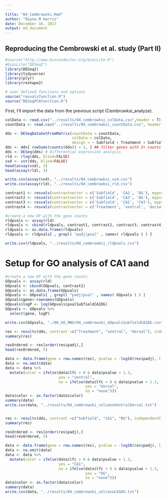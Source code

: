 ```yaml
---
---
title: "04_Cembrowski.Rmd"
author: "Rayna M Harris"
date: December 16, 2017
output: md_document
---
```


## Reproducing the Cembrowski et al. study (Part II)

```r
#source("http://www.bioconductor.org/biocLite.R")
#biocLite("DESeq2")
library(DESeq2)
library(tidyverse)
library(plyr)
library(reshape2)

# user defined funcitons and options
source("resvalsfunction.R") 
source("DESeqPCAfunction.R")
```

First, I'll import the data from the previous script (Cembrowksi_analyze).

```r
colData <- read.csv("../results/04_cembrowksi_colData.csv",header = T)
countData <- read.csv("../results/04_cembrowksi_countData.csv", header = T, row.names = 1)
```

```r
dds <- DESeqDataSetFromMatrix(countData = countData,
                              colData = colData,
                              design = ~ Subfield + Treatment + Subfield * Treatment)
dds <- dds[ rowSums(counts(dds)) > 2, ] ## filter genes with 2+ counts
dds <- DESeq(dds) # Differential expression analysis
rld <- rlog(dds, blind=FALSE)
vsd <- vst(dds, blind=FALSE)
head(assay(vsd), 3)
head(assay(rld), 3)

write.csv(assay(vsd), "../results/04_cembrowksi_vsd.csv")
write.csv(assay(rld), "../results/04_cembrowksi_rld.csv")
```


```r
contrast1 <- resvals(contrastvector = c('Subfield', 'CA1', 'DG'), mypval = 0.1)
contrast2 <- resvals(contrastvector = c('Subfield', 'CA3', 'DG'), mypval = 0.1)
contrast3 <- resvals(contrastvector = c('Subfield', 'CA1', 'CA3'), mypval = 0.1)
contrast4 <- resvals(contrastvector = c('Treatment', 'ventral', 'dorsal'), mypval = 0.1)

#create a new DF with the gene counts
rldpvals <- assay(rld)
rldpvals <- cbind(rldpvals, contrast1, contrast2, contrast3, contrast4)
rldpvals <- as.data.frame(rldpvals)
rldpvals <- rldpvals[ , grepl( "padj|pval" , names( rldpvals ) ) ]

write.csv(rldpvals, "../results/04_cembrowksi_rldpvals.csv")
```

# Setup for GO analysis of CA1 aand 

```r
#create a new DF with the gene counts
GOpvals <- assay(rld)
GOpvals <- cbind(GOpvals, contrast1)
GOpvals <- as.data.frame(GOpvals)
GOpvals <- GOpvals[ , grepl( "padj|pval" , names( GOpvals ) ) ]
GOpvals$gene<-rownames(GOpvals)
GOpvals$logP <- log(GOpvals$pvalSubfieldCA1DG)
GOpvals <- GOpvals %>%
  select(gene, logP)

write.csv(GOpvals, "./06_GO_MWU/04_cembrowski_GOpvalsSubfieldCA1DG.csv", row.names = F)
```

```r
res <- results(dds, contrast =c("Treatment", "ventral", "dorsal"), independentFiltering = T, alpha = 0.05)
summary(res)

resOrdered <- res[order(res$padj),]
head(resOrdered, 5)

data <- data.frame(gene = row.names(res), pvalue = -log10(res$padj), lfc = res$log2FoldChange)
data <- na.omit(data)
data <- data %>%
  mutate(color = ifelse(data$lfc > 0 & data$pvalue > 1.3, 
                        yes = "ventral", 
                        no = ifelse(data$lfc < 0 & data$pvalue > 1.3, 
                                    yes = "dorsal", 
                                    no = "none")))
data$color <- as.factor(data$color)
summary(data)
write.csv(data, "../results/04_cembrowski_volcanoVentralDorsal.txt")


res <- results(dds, contrast =c("Subfield", "CA1", "DG"), independentFiltering = T, alpha = 0.05)
summary(res)

resOrdered <- res[order(res$padj),]
head(resOrdered, 5)

data <- data.frame(gene = row.names(res), pvalue = -log10(res$padj), lfc = res$log2FoldChange)
data <- na.omit(data)
data <- data %>%
  mutate(color = ifelse(data$lfc > 0 & data$pvalue > 1.3, 
                        yes = "CA1", 
                        no = ifelse(data$lfc < 0 & data$pvalue > 1.3, 
                                    yes = "DG", 
                                    no = "none")))
data$color <- as.factor(data$color)
summary(data)
write.csv(data, "../results/04_cembrowski_volcanoCA1DG.txt")
```


